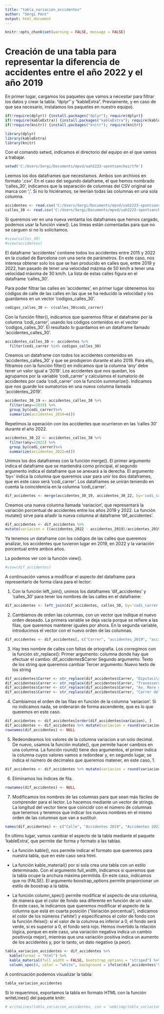 ```yaml
---
title: "tabla_variacion_accidentes"
author: "Sergi Pont"
output: html_document
---
```


```r
knitr::opts_chunk$set(warning = FALSE, message = FALSE)
```

# Creación de una tabla para representar la diferencia de accidentes entre el año 2022 y el año 2019

En primer lugar, cargamos los paquetes que vamos a necesitar para filtrar los datos y crear la tabla: "dplyr" y "kableExtra". Previamente, y en caso de que sea necesario, instalamos los paquetes en nuestro equipo).
```r
if(!require(dplyr)) {install.packages("dplyr"); require(dplyr)}
if(!require(kableExtra)) {install.packages("kableExtra"); require(kableExtra)}
if(!require(knitr)) {install.packages("knitr"); require(knitr)}

library(dplyr)
library(kableExtra)
library(knitr)
```

Con el comando setwd, indicamos el directorio del equipo en el que vamos a trabajar.
```r
setwd('C:/Users/Sergi/Documents/mpvd/uah2223-spontsanchez/tfm')
```

Leemos los dos dataframes que necesitamos. Ambos son archivos en formato '.csv'.
En el caso del segundo dataframe, el que hemos nombrado 'calles_30', indicamos que la separación de columnas del CSV original se marca con ';'. Si no lo hiciéramos, se leerían todas las columnas en una sola columna.
```r
accidentes <- read.csv('C:/Users/Sergi/Documents/mpvd/uah2223-spontsanchez/tfm/datasets_accidentes/datos_accidentes.csv')
calles_30 <- read.csv('C:/Users/Sergi/Documents/mpvd/uah2223-spontsanchez/tfm/shapefiles_bcn/carrers_30_xarxa_primaria.csv', sep=';')
```

Si queremos ver en una nueva ventanta los dataframes que hemos cargado, podemos usar la función view().
Las líneas están comentadas para que no se carguen si no lo solicitamos.
```r
#view(calles_30)
#view(accidentes)
```

El dataframe 'accidentes' contiene todos los accidentes entre 2015 y 2022 en la ciudad de Barcelona con una serie de parámetros. En este caso, nos interesa obtener solo los que se han producido en calles que, entre 2019 y 2022, han pasado de tener una velocidad mázima de 50 km/h a tener una velocidad máxima de 30 km/h.
La lista de estas calles figura en el dataframe 'calles_30'.

Para poder filtrar las calles en 'accidentes', en primer lugar obtenemos los códigos de calle de las calles en las que se ha reducido la velocidad y los guardamos en un vector 'codigos_calles_30'.
```r
codigos_calles_30 <- c(calles_30$codi_carrer)
```

Con la función filter(), indicamos que queremos filtrar el dataframe por la columna 'codi_carrer', usando los códigos contenidos en el vector 'codigos_calles_30'. El resultado lo guardamos en un dataframe llamado 'accidentes_calles_30'.
```r
accidentes_calles_30 <- accidentes %>%
  filter(codi_carrer %in% codigos_calles_30)
```

Creamos un dataframe con todos los accidentes contenidos en 'accidentes_calles_30' y que se produjeron durante el año 2019. Para ello, filtramos con la función filter() en indicamos que la columna 'any' debe tener un valor igual a '2019'. Los accidentes que nos quedan, los agrupamos por la variable 'codi_carrer' y calculamos el sumatorio de accidentes por cada 'codi_carrer' con la función summarize(). Indicamos que nos guarde los sumatorios en una nueva columna llamada 'accidentes_2019'.
```r
accidentes_30_19 <- accidentes_calles_30 %>%
  filter(any==2019) %>%
  group_by(codi_carrer)%>%
  summarize(accidentes_2019=n())
```


Repetimos la operación con los accidentes que ocurrieron en las 'calles 30' durante el año 2022.
```r
accidentes_30_22 <- accidentes_calles_30 %>%
  filter(any==2022) %>%
  group_by(codi_carrer)%>%
  summarize(accidentes_2022=n())
```

Unimos los dos dataframes con la función merge(). El primer argumento indica el dataframe que se mantendrá como principal, el segundo argumento indica el dataframe que se anexará a la derecha. El argumento 'by=' indica la columna que queremos usar para unir los dos dataframes, que en este caso será 'codi_carrer'. Los dataframes se unirán teniendo en cuenta la coincidencia en la columna 'codi_carrer'.
```r
dif_accidentes <- merge(accidentes_30_19, accidentes_30_22, by='codi_carrer')
```

Creamos una nueva columna llamada 'variacion', que representará la variación porcentual de accidentes entre los años 2019 y 2022. La función mutate() sirve para añadir la nueva columna al dataframe 'dif_accidentes'.
```r
dif_accidentes <- dif_accidentes %>%
mutate(variacion = ((accidentes_2022 - accidentes_2019)/accidentes_2019)*100)
```

Ya tenemos un dataframe con los códigos de las calles que queremos analizar, los accidentes que tuvieron lugar en 2019, en 2022 y la variación porcentual entre ambos años.

La podemos ver con la función view().
```r
#view(dif_accidentes)
```

A continuación vamos a modificar el aspecto del dataframe para representarlo de forma clara para el lector:

1. Con la función left_join(), unimos los dataframes 'dif_accidentes' y 'calles_30' para tener los nombres de las calles en el dataframe:
```r
dif_accidentes <- left_join(dif_accidentes, calles_30, by='codi_carrer')
```

2. Cambiamos de orden las columnas, con un vector que indique el nuevo orden deseado. La primera variable se deja vacía porque se refiere a las filas, que queremos mantener iguales por ahora. En la segunda variable, introducimos el vector con el nuevo orden de las columnas.
```r
dif_accidentes <- dif_accidentes[, c("Carrer", "accidentes_2019", "accidentes_2022", "variacion")]
```

3. Hay tres nombre de calles con faltas de ortografía. Los corregimos con la función str_replace():
Primer argumento: columna donde hay que efectuar el cambio: dif_accidentes$Carrer
Segundo argumento: Texto de los string que queremos cambiar
Tercer argumento: Nuevo texto de los string
```r
dif_accidentes$Carrer <- str_replace(dif_accidentes$Carrer, "Diputaci\xf3", "Diputació")
dif_accidentes$Carrer <- str_replace(dif_accidentes$Carrer, "Travessera de Gr\xe0cia", "Travessera de Gràcia")
dif_accidentes$Carrer <- str_replace(dif_accidentes$Carrer, "Av. Mare de D\xe9u de Montserrat", "Av. Mare de Déu de Montserrat")
dif_accidentes$Carrer <- str_replace(dif_accidentes$Carrer, "Carrer dels Almogavers", "Carrer dels Almogàvers")
```

4. Cambiamos el orden de las filas en función de la columna 'variacion'. Si no indicamos nada, se ordenarán de forma ascendente, que es lo que queremos en este caso.
```r
dif_accidentes <- dif_accidentes[order(dif_accidentes$variacion), ]
dif_accidentes <- dif_accidentes %>% mutate(variacion = round(variacion, 1))
rownames(dif_accidentes) <- NULL
```

5. Redeondeamos los valores de la columna variacion a un solo decimal. De nuevo, usamos la función mutate(), que permite hacer cambios en una columna. La función round() tiene dos argumentos, el primer indica la columna cuyos valores vamos a redondear y, en segundo lugar, se indica el número de decimales que queremos matener, en este caso, 1.
```r
dif_accidentes <- dif_accidentes %>% mutate(variacion = round(variacion, 1))
```

6. Eliminamos los índices de fila.
```r
rownames(dif_accidentes) <- NULL
```

7. Modificamos los nombres de las columnas para que sean más fáciles de comprender para el lector. Lo hacemos mediante un vector de strings. La longitud del vector tiene que coincidir con el número de columnas que tenemos y tenemos que indicar los nuevos nombres en el mismo orden de las columnas que van a sustituir.
```r
names(dif_accidentes) <- c("Calle", "Accidentes 2019", "Accidentes 2022", "Variación porcentual")
```

En último lugar, vamos cambiar el aspecto de la tabla mediante el paquete 'kableExtra', que permite dar forma y formato a las tablas.

- La función kable(), nos permite indicar el formato que queremos para nuestra tabla, que en este caso será html.

- La función kable_material() por si sola crea una tabla con un estilo determinado.
Con el argumento full_width, indicamos si queremos que la tabla ocupe la anchura máxima permitida. En este caso, indicamos que no (FALSE).
El argumento boostrap_options permite proporcionar un estilo de boostrap a la tabla.

- La función column_spec() permite modificar el aspecto de una columna, de manera que el color de fondo sea diferente en función de un valor. En este caso, le indicamos que queremos modificar el aspecto de la columna que está en cuarta posición ('Variación porcentual'), indicamos el color de los números ('white') y especificamos el color de fondo con la función ifelse(): si el valor de la columna es inferior a 0, el fondo será verde, si es superior a 0, el fondo será rojo. Hemos invertido la relación lógica, porque en este caso, una variación negativa indica un cambio positivo(a mejor), mientras que una variación positiva indica un aumento de los accidentes y, por lo tanto, un dato negativo (a peor).

```r
tabla_variacion_accidentes <- dif_accidentes %>%
  kable(format = "html") %>%
  kable_material(full_width = FALSE, bootstrap_options = "striped") %>%
  column_spec(4, color = "white", background = ifelse(dif_accidentes$'Variación porcentual' < 0, "green", "red"))
```

A continuación podemos visualizar la tabla:
```r
tabla_variacion_accidentes
```

Si lo requerimos, exportamos la tabla en formato HTML con la función writeLines() del paquete knitr:
```r
# writeLines(tabla_variacion_accidentes, con = 'web/img/tabla_variacion_accidentes.html')
```


